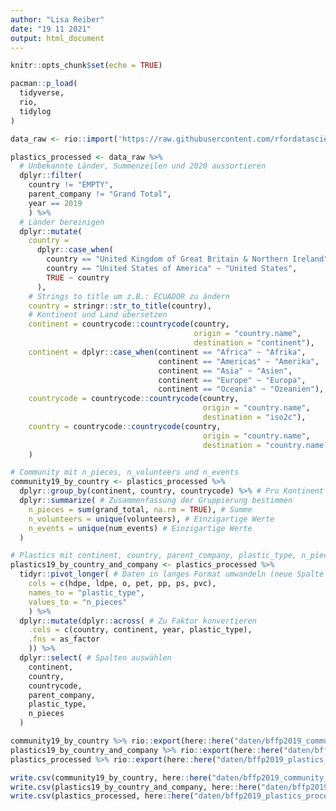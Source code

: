 ```yaml
---
author: "Lisa Reiber"
date: "19 11 2021"
output: html_document
---
```


```r
knitr::opts_chunk$set(echo = TRUE)

pacman::p_load(
  tidyverse,
  rio,
  tidylog
)
```

```r
data_raw <- rio::import('https://raw.githubusercontent.com/rfordatascience/tidytuesday/master/data/2021/2021-01-26/plastics.csv')
```

```r
plastics_processed <- data_raw %>%
  # Unbekannte Länder, Summenzeilen und 2020 aussortieren
  dplyr::filter(
    country != "EMPTY",
    parent_company != "Grand Total",
    year == 2019
    ) %>%
  # Länder bereinigen
  dplyr::mutate(
    country =
      dplyr::case_when(
        country == "United Kingdom of Great Britain & Northern Ireland" ~ "United Kingdom",
        country == "United States of America" ~ "United States",
        TRUE ~ country
      ),
    # Strings to title um z.B.: ECUADOR zu ändern
    country = stringr::str_to_title(country),
    # Kontinent und Land übersetzen
    continent = countrycode::countrycode(country,
                                         origin = "country.name",
                                         destination = "continent"),
    continent = dplyr::case_when(continent == "Africa" ~ "Afrika",
                                 continent == "Americas" ~ "Amerika",
                                 continent == "Asia" ~ "Asien",
                                 continent == "Europe" ~ "Europa",
                                 continent == "Oceania" ~ "Ozeanien"),
    countrycode = countrycode::countrycode(country,
                                           origin = "country.name",
                                           destination = "iso2c"),
    country = countrycode::countrycode(country,
                                           origin = "country.name",
                                           destination = "country.name.de")
    ) 
```

```r
# Community mit n_pieces, n_volunteers und n_events
community19_by_country <- plastics_processed %>% 
  dplyr::group_by(continent, country, countrycode) %>% # Pro Kontinent und Land gruppieren
  dplyr::summarize( # Zusammenfassung der Gruppierung bestimmen
    n_pieces = sum(grand_total, na.rm = TRUE), # Summe
    n_volunteers = unique(volunteers), # Einzigartige Werte
    n_events = unique(num_events) # Einzigartige Werte
  )

# Plastics mit continent, country, parent_company, plastic_type, n_pieces
plastics19_by_country_and_company <- plastics_processed %>%
  tidyr::pivot_longer( # Daten in langes Format umwandeln (neue Spalte zu Plastiktypen)
    cols = c(hdpe, ldpe, o, pet, pp, ps, pvc),
    names_to = "plastic_type",
    values_to = "n_pieces"
    ) %>%
  dplyr::mutate(dplyr::across( # Zu Faktor konvertieren
    .cols = c(country, continent, year, plastic_type),
    .fns = as_factor
    )) %>%
  dplyr::select( # Spalten auswählen
    continent,
    country,
    countrycode,
    parent_company,
    plastic_type,
    n_pieces
  )
```

```r
community19_by_country %>% rio::export(here::here("daten/bffp2019_community_by_country.rds"))
plastics19_by_country_and_company %>% rio::export(here::here("daten/bffp2019_audit_by_country_and_company.rds"))
plastics_processed %>% rio::export(here::here("daten/bffp2019_plastics_processed.rds"))
```


```r
write.csv(community19_by_country, here::here("daten/bffp2019_community_by_country.csv"), row.names = FALSE)
write.csv(plastics19_by_country_and_company, here::here("daten/bffp2019_audit_by_country_and_company.csv"), row.names = FALSE)
write.csv(plastics_processed, here::here("daten/bffp2019_plastics_processed.csv"), row.names = FALSE)
```

